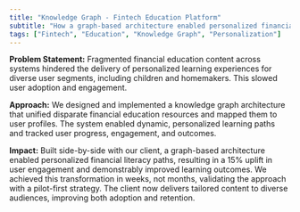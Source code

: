 ```yaml
---
title: "Knowledge Graph - Fintech Education Platform"
subtitle: "How a graph-based architecture enabled personalized financial literacy paths and improved learning outcomes."
tags: ["Fintech", "Education", "Knowledge Graph", "Personalization"]
---
```


**Problem Statement:** Fragmented financial education content across systems hindered the delivery of personalized learning experiences for diverse user segments, including children and homemakers. This slowed user adoption and engagement.

**Approach:** We designed and implemented a knowledge graph architecture that unified disparate financial education resources and mapped them to user profiles. The system enabled dynamic, personalized learning paths and tracked user progress, engagement, and outcomes.

**Impact:** Built side-by-side with our client, a graph-based architecture enabled personalized financial literacy paths, resulting in a 15% uplift in user engagement and demonstrably improved learning outcomes. We achieved this transformation in weeks, not months, validating the approach with a pilot-first strategy. The client now delivers tailored content to diverse audiences, improving both adoption and retention.